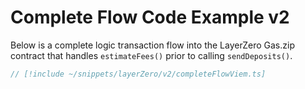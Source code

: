 # Complete Flow Code Example v2

Below is a complete logic transaction flow into the LayerZero Gas.zip contract that handles `estimateFees()` prior to calling `sendDeposits()`.

```ts [viem]
// [!include ~/snippets/layerZero/v2/completeFlowViem.ts]
```
